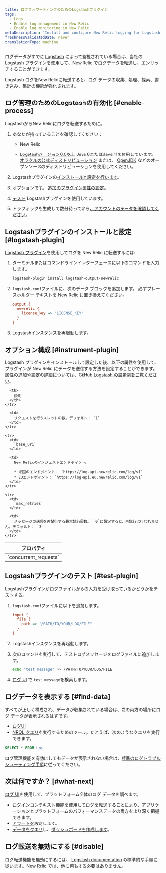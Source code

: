 ```yaml
---
title: ログフォワーディングのためのLogstashプラグイン
tags:
  - Logs
  - Enable log management in New Relic
  - Enable log monitoring in New Relic
metaDescription: 'Install and configure New Relic logging for Logstash, so you can use enhanced log management capabilities.'
freshnessValidatedDate: never
translationType: machine
---
```


ログデータがすでに [Logstash](https://www.elastic.co/products/logstash) によって監視されている場合は、当社の Logstash プラグインを使用して、New Relic でログデータを転送し、エンリッチすることができます。

Logstash ログをNew Relicに転送すると、ログ データの収集、処理、探索、書き込み、集計の機能が強化されます。<InlinePopover type="logs"/>

## ログ管理のためのLogstashの有効化 [#enable-process]

LogstashからNew Relicにログを転送するために。

1. あなたが持っていることを確認してください：

   * New Relic

     <InlinePopover type="licenseKey"/>

   * [Logstashバージョン6.6以上](https://www.elastic.co/guide/en/logstash/current/installing-logstash.html) Java 8またはJava 11を使用しています。 [オラクルの公式ディストリビューション](http://www.oracle.com/technetwork/java/javase/downloads/index.html) または、 [OpenJDK](http://openjdk.java.net/) などのオープンソースのディストリビューションを使用してください。

2. Logstashプラグインの[インストールと設定を行います](#logstash-plugin)。

3. オプションです。 [追加のプラグイン属性の設定](#instrument-plugin)。

4. [テスト](#test-plugin) Logstashプラグインを使用しています。

5. トラフィックを生成して数分待ってから[、アカウントのデータを確認してください](#find-data)。

## Logstashプラグインのインストールと設定 [#logstash-plugin]

[Logstash プラグイン](https://github.com/newrelic/logstash-output-plugin)を使用してログを New Relic に転送するには:

1. ターミナルまたはコマンドラインインターフェースに以下のコマンドを入力します。

   ```bash
   logstash-plugin install logstash-output-newrelic
   ```

2. `logstash.conf`ファイルに、次のデータ ブロックを追加します。 必ずプレースホルダー テキストを New Relic <InlinePopover type="licenseKey"/>に置き換えてください。

   ```ini
   output {
     newrelic {
       license_key => "LICENSE_KEY"
     }
   }
   ```

3. Logstashインスタンスを再起動します。

<InstallFeedback/>

## オプション構成 [#instrument-plugin]

Logstash プラグインをインストールして設定した後、以下の属性を使用して、プラグインが New Relic にデータを送信する方法を設定することができます。属性の追加や設定の詳細については、GitHub [Logstash の設定例をご覧ください](https://github.com/newrelic/logstash-examples/blob/master/README.md#example-configurations-for-logstash)。

<table>
  <thead>
    <tr>
      <th style={{ width: "200px" }}>
        プロパティ
      </th>

      <th>
        説明
      </th>
    </tr>
  </thead>

  <tbody>
    <tr>
      <td>
        `concurrent_requests`
      </td>

      <td>
        リクエストを行うスレッドの数。デフォルト： `1`
      </td>
    </tr>

    <tr>
      <td>
        `base_uri`
      </td>

      <td>
        New Relicのインジェストエンドポイント。

        * 米国のエンドポイント： `https://log-api.newrelic.com/log/v1`
        * EUエンドポイント： `https://log-api.eu.newrelic.com/log/v1`
      </td>
    </tr>

    <tr>
      <td>
        `max_retries`
      </td>

      <td>
        メッセージの送信を再試行する最大試行回数。 `0`に設定すると、再試行は行われません。デフォルト： `3`
      </td>
    </tr>
  </tbody>
</table>

## Logstashプラグインのテスト [#test-plugin]

Logstashプラグインがログファイルからの入力を受け取っているかどうかをテストする。

1. `logstash.conf`ファイルに以下を追加します。

   ```ini
   input {
     file {
       path => "/PATH/TO/YOUR/LOG/FILE"
     }
   }
   ```

2. Logstashインスタンスを再起動します。

3. 次のコマンドを実行して、テストログメッセージをログファイルに追加します。

   ```bash
   echo "test message" >> /PATH/TO/YOUR/LOG/FILE
   ```

4. [ログ UI](https://one.newrelic.com/launcher/logger.log-launcher) で `test message`を検索します。

## ログデータを表示する [#find-data]

すべてが正しく構成され、データが収集されている場合は、次の両方の場所にログ データが表示されるはずです。

* [ログUI](https://one.newrelic.com/launcher/logger.log-launcher)
* [NRQL クエリ](/docs/chart-builder/use-chart-builder/choose-data/use-advanced-nrql-mode-specify-data)を実行するためのツール。たとえば、次のようなクエリを実行できます。

```sql
SELECT * FROM Log
```

ログ管理機能を有効にしてもデータが表示されない場合は、[標準のログトラブルシューティング手順](/docs/logs/log-management/troubleshooting/no-log-data-appears-ui/)に従ってください。

## 次は何ですか？ [#what-next]

[ログ UI](/docs/logs/log-management/ui-data/use-logs-ui/)を使用して、プラットフォーム全体のログ データを調べます。

* [ログインコンテキスト](/docs/logs/enable-log-management-new-relic/configure-logs-context/configure-logs-context-apm-agents/)機能を使用してログを転送することにより、アプリケーションとプラットフォームのパフォーマンスデータの両方をより深く把握できます。
* [アラートを](/docs/alerts-applied-intelligence/new-relic-alerts/alert-conditions/create-alert-conditions/)設定します。
* [データをクエリ](/docs/query-your-data/explore-query-data/get-started/introduction-querying-new-relic-data/)し、[ダッシュボードを作成します](/docs/query-your-data/explore-query-data/dashboards/introduction-dashboards/)。

## ログ転送を無効にする [#disable]

ログ転送機能を無効にするには、 [Logstash documentation](https://www.elastic.co/products/logstash) の標準的な手順に従います。New Relic では、他に何もする必要はありません。
